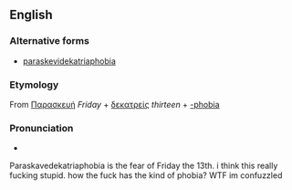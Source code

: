 {{wikipedia|Friday the 13th}}
==English==

===Alternative forms===
* [[paraskevidekatriaphobia]]

===Etymology===
From {{etyl|grc|en}} [[Παρασκευή]] ''Friday'' + [[δεκατρείς]] ''thirteen'' + [[-phobia]]

===Pronunciation===
* {{rhymes|əʊbiə}}

Paraskavedekatriaphobia is the fear of Friday the 13th.
i think this really fucking stupid. how the fuck has the kind of phobia? WTF im confuzzled